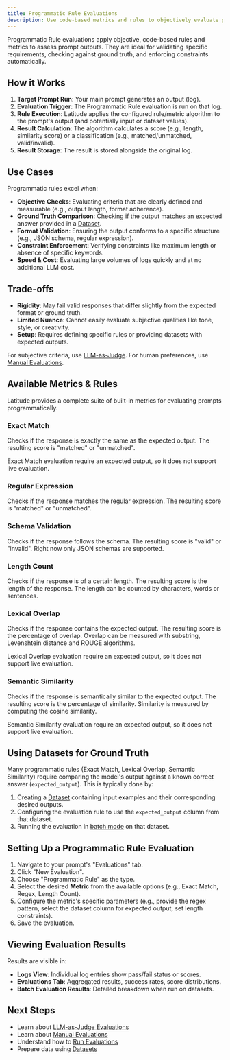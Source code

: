 ```yaml
---
title: Programmatic Rule Evaluations
description: Use code-based metrics and rules to objectively evaluate prompt outputs.
---
```


Programmatic Rule evaluations apply objective, code-based rules and metrics to assess prompt outputs. They are ideal for validating specific requirements, checking against ground truth, and enforcing constraints automatically.

## How it Works

1.  **Target Prompt Run**: Your main prompt generates an output (log).
2.  **Evaluation Trigger**: The Programmatic Rule evaluation is run on that log.
3.  **Rule Execution**: Latitude applies the configured rule/metric algorithm to the prompt's output (and potentially input or dataset values).
4.  **Result Calculation**: The algorithm calculates a score (e.g., length, similarity score) or a classification (e.g., matched/unmatched, valid/invalid).
5.  **Result Storage**: The result is stored alongside the original log.

## Use Cases

Programmatic rules excel when:

- **Objective Checks**: Evaluating criteria that are clearly defined and measurable (e.g., output length, format adherence).
- **Ground Truth Comparison**: Checking if the output matches an expected answer provided in a [Dataset](/guides/datasets/overview).
- **Format Validation**: Ensuring the output conforms to a specific structure (e.g., JSON schema, regular expression).
- **Constraint Enforcement**: Verifying constraints like maximum length or absence of specific keywords.
- **Speed & Cost**: Evaluating large volumes of logs quickly and at no additional LLM cost.

## Trade-offs

- **Rigidity**: May fail valid responses that differ slightly from the expected format or ground truth.
- **Limited Nuance**: Cannot easily evaluate subjective qualities like tone, style, or creativity.
- **Setup**: Requires defining specific rules or providing datasets with expected outputs.

For subjective criteria, use [LLM-as-Judge](/guides/evaluations/llm_as_judge_evaluations). For human preferences, use [Manual Evaluations](/guides/evaluations/manual_evaluations).

## Available Metrics & Rules

Latitude provides a complete suite of built-in metrics for evaluating prompts programmatically.

### Exact Match

Checks if the response is exactly the same as the expected output. The resulting score is "matched" or "unmatched".

<Note>
  Exact Match evaluation require an expected output, so it does not support live
  evaluation.
</Note>

### Regular Expression

Checks if the response matches the regular expression. The resulting score is "matched" or "unmatched".

### Schema Validation

Checks if the response follows the schema. The resulting score is "valid" or "invalid". Right now only JSON schemas are supported.

### Length Count

Checks if the response is of a certain length. The resulting score is the length of the response. The length can be counted by characters, words or sentences.

### Lexical Overlap

Checks if the response contains the expected output. The resulting score is the percentage of overlap. Overlap can be measured with substring, Levenshtein distance and ROUGE algorithms.

<Note>
  Lexical Overlap evaluation require an expected output, so it does not support
  live evaluation.
</Note>

### Semantic Similarity

Checks if the response is semantically similar to the expected output. The resulting score is the percentage of similarity. Similarity is measured by computing the cosine similarity.

<Note>
  Semantic Similarity evaluation require an expected output, so it does not
  support live evaluation.
</Note>

## Using Datasets for Ground Truth

Many programmatic rules (Exact Match, Lexical Overlap, Semantic Similarity) require comparing the model's output against a known correct answer (`expected_output`). This is typically done by:

1.  Creating a [Dataset](/guides/datasets/overview) containing input examples and their corresponding desired outputs.
2.  Configuring the evaluation rule to use the `expected_output` column from that dataset.
3.  Running the evaluation in [batch mode](/guides/evaluations/running-evaluations#running-evaluations-in-batch-mode) on that dataset.

## Setting Up a Programmatic Rule Evaluation

1.  Navigate to your prompt's "Evaluations" tab.
2.  Click "New Evaluation".
3.  Choose "Programmatic Rule" as the type.
4.  Select the desired **Metric** from the available options (e.g., Exact Match, Regex, Length Count).
5.  Configure the metric's specific parameters (e.g., provide the regex pattern, select the dataset column for expected output, set length constraints).
6.  Save the evaluation.

## Viewing Evaluation Results

Results are visible in:

- **Logs View**: Individual log entries show pass/fail status or scores.
- **Evaluations Tab**: Aggregated results, success rates, score distributions.
- **Batch Evaluation Results**: Detailed breakdown when run on datasets.

## Next Steps

- Learn about [LLM-as-Judge Evaluations](/guides/evaluations/llm_as_judge_evaluations)
- Learn about [Manual Evaluations](/guides/evaluations/manual_evaluations)
- Understand how to [Run Evaluations](/guides/evaluations/running-evaluations)
- Prepare data using [Datasets](/guides/datasets/overview)
